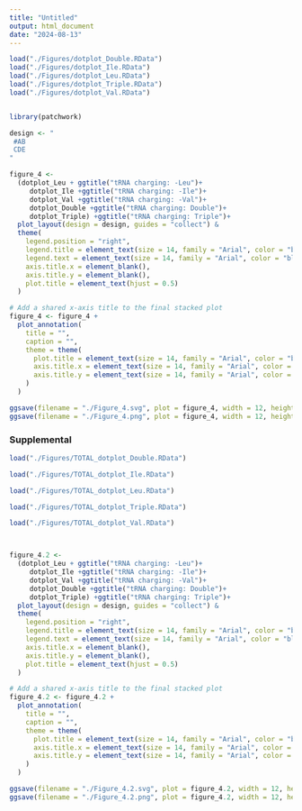 ```yaml
---
title: "Untitled"
output: html_document
date: "2024-08-13"
---
```


```r


load("./Figures/dotplot_Double.RData")
load("./Figures/dotplot_Ile.RData")
load("./Figures/dotplot_Leu.RData")
load("./Figures/dotplot_Triple.RData")
load("./Figures/dotplot_Val.RData")



```

```r
library(patchwork)

design <- "
 #AB
 CDE
"

figure_4 <- 
  (dotplot_Leu + ggtitle("tRNA charging: -Leu")+
     dotplot_Ile +ggtitle("tRNA charging: -Ile")+
     dotplot_Val +ggtitle("tRNA charging: -Val")+
     dotplot_Double +ggtitle("tRNA charging: Double")+
     dotplot_Triple) +ggtitle("tRNA charging: Triple")+
  plot_layout(design = design, guides = "collect") &
  theme(
    legend.position = "right",
    legend.title = element_text(size = 14, family = "Arial", color = "black"), 
    legend.text = element_text(size = 14, family = "Arial", color = "black"),
    axis.title.x = element_blank(),
    axis.title.y = element_blank(),
    plot.title = element_text(hjust = 0.5)
  )

# Add a shared x-axis title to the final stacked plot
figure_4 <- figure_4 + 
  plot_annotation(
    title = "",
    caption = "",
    theme = theme(
      plot.title = element_text(size = 14, family = "Arial", color = "black", hjust = 0.5),
      axis.title.x = element_text(size = 14, family = "Arial", color = "black"),
      axis.title.y = element_text(size = 14, family = "Arial", color = "black")
    )
  )

ggsave(filename = "./Figure_4.svg", plot = figure_4, width = 12, height = 8, units = "in", dpi = 300)
ggsave(filename = "./Figure_4.png", plot = figure_4, width = 12, height = 8, units = "in", dpi = 300)
```

### Supplemental
```r
load("./Figures/TOTAL_dotplot_Double.RData")

load("./Figures/TOTAL_dotplot_Ile.RData")

load("./Figures/TOTAL_dotplot_Leu.RData")

load("./Figures/TOTAL_dotplot_Triple.RData")

load("./Figures/TOTAL_dotplot_Val.RData")



figure_4.2 <- 
  (dotplot_Leu + ggtitle("tRNA charging: -Leu")+
     dotplot_Ile +ggtitle("tRNA charging: -Ile")+
     dotplot_Val +ggtitle("tRNA charging: -Val")+
     dotplot_Double +ggtitle("tRNA charging: Double")+
     dotplot_Triple) +ggtitle("tRNA charging: Triple")+
  plot_layout(design = design, guides = "collect") &
  theme(
    legend.position = "right",
    legend.title = element_text(size = 14, family = "Arial", color = "black"), 
    legend.text = element_text(size = 14, family = "Arial", color = "black"),
    axis.title.x = element_blank(),
    axis.title.y = element_blank(),
    plot.title = element_text(hjust = 0.5)
  )

# Add a shared x-axis title to the final stacked plot
figure_4.2 <- figure_4.2 + 
  plot_annotation(
    title = "",
    caption = "",
    theme = theme(
      plot.title = element_text(size = 14, family = "Arial", color = "black", hjust = 0.5),
      axis.title.x = element_text(size = 14, family = "Arial", color = "black"),
      axis.title.y = element_text(size = 14, family = "Arial", color = "black")
    )
  )

ggsave(filename = "./Figure_4.2.svg", plot = figure_4.2, width = 12, height = 8, units = "in", dpi = 300)
ggsave(filename = "./Figure_4.2.png", plot = figure_4.2, width = 12, height = 8, units = "in", dpi = 300)
```

